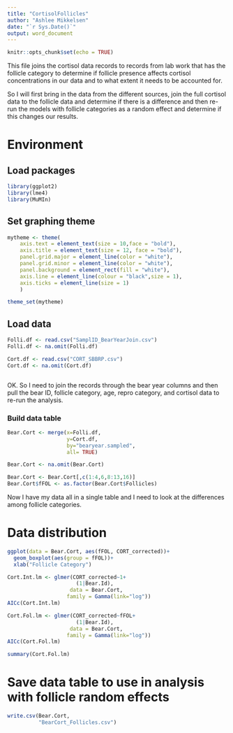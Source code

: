 ```yaml
---
title: "CortisolFollicles"
author: "Ashlee Mikkelsen"
date: "`r Sys.Date()`"
output: word_document
---
```


```r
knitr::opts_chunk$set(echo = TRUE)
```

This file joins the cortisol data records to records from lab work that has the follicle category to determine if follicle presence affects cortisol concentrations in our data and to what extent it needs to be accounted for. 

So I will first bring in the data from the different sources, join the full cortisol data to the follicle data and determine if there is a difference and then re-run the models with follicle categories as a random effect and determine if this changes our results. 


# Environment


## Load packages
```r
library(ggplot2)
library(lme4)
library(MuMIn)

```


## Set graphing theme
```r


mytheme <- theme(
    axis.text = element_text(size = 10,face = "bold"),
    axis.title = element_text(size = 12, face = "bold"),
    panel.grid.major = element_line(color = "white"),
    panel.grid.minor = element_line(color = "white"),
    panel.background = element_rect(fill = "white"),
    axis.line = element_line(colour = "black",size = 1),
    axis.ticks = element_line(size = 1)
    )

theme_set(mytheme)

```



## Load data
```r

Folli.df <- read.csv("SamplID_BearYearJoin.csv")
Folli.df <- na.omit(Folli.df)

Cort.df <- read.csv("CORT_SBBRP.csv")
Cort.df <- na.omit(Cort.df)



```


OK. So I need to join the records through the bear year columns and then pull the bear ID, follicle category, age, repro category, and cortisol data to re-run the analysis.


### Build data table

```r

Bear.Cort <- merge(x=Folli.df,
                   y=Cort.df,
                   by="bearyear.sampled",
                   all= TRUE)

Bear.Cort <- na.omit(Bear.Cort)

Bear.Cort <- Bear.Cort[,c(1:4,6,8:13,16)]
Bear.Cort$fFOL <- as.factor(Bear.Cort$Follicles)

```

Now I have my data all in a single table and I need to look at the differences among follicle categories.

# Data distribution

```r

ggplot(data = Bear.Cort, aes(fFOL, CORT_corrected))+
  geom_boxplot(aes(group = fFOL))+
  xlab("Follicle Category")

Cort.Int.lm <- glmer(CORT_corrected~1+
                      (1|Bear.Id),
                    data = Bear.Cort,
                   family = Gamma(link="log"))
AICc(Cort.Int.lm)

Cort.Fol.lm <- glmer(CORT_corrected~fFOL+
                      (1|Bear.Id),
                    data = Bear.Cort,
                   family = Gamma(link="log"))
AICc(Cort.Fol.lm)

summary(Cort.Fol.lm)


```


# Save data table to use in analysis with follicle random effects

```r


write.csv(Bear.Cort,
          "BearCort_Follicles.csv")
```



